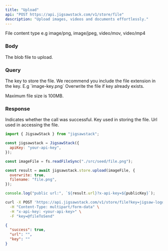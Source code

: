 ```yaml
---
title: "Upload"
api: "POST https://api.jigsawstack.com/v1/store/file"
description: "Upload images, videos and documents effortlessly."
---
```


<Snippet file="header.mdx" />

<ParamField header="Content-Type" type="string">
  File content type e.g image/png, image/jpeg, video/mov, video/mp4
</ParamField>

### Body

<ParamField body="blob" type="Blob" required>
  The blob file to upload.
</ParamField>

### Query

<ParamField query="key" type="string" required>
  The key to store the file. We recommend you include the file extension in the
  key. E.g `image-key.png`
</ParamField>

<ParamField query="overwrite" type="string" default="false">
  Overwrite the file if key already exists.
</ParamField>

<Info>Maximum file size is 100MB.</Info>

### Response

<ResponseField name="success" type="boolean">
  Indicates whether the call was successful.
</ResponseField>

<ResponseField name="key" type="string">
  Key used in storing the file.
</ResponseField>

<ResponseField name="url" type="string">
  Url used in accessing the file.
</ResponseField>

<RequestExample>

```javascript Node.js
import { JigsawStack } from "jigsawstack";

const jigsawstack = JigsawStack({
  apiKey: "your-api-key",
});

const imageFile = fs.readFileSync("./src/seed/file.png");

const result = await jigsawstack.store.upload(imageFile, {
  overwrite: true,
  filename: "file.png",
});

console.log("public url:", `${result.url}?x-api-key=${publicKey}`);
```

```bash cURL
curl -X POST 'https://api.jigsawstack.com/v1/store/file?key=jigsaw-logo' \
  -H "Content-Type: multipart/form-data" \
  -H "x-api-key: <your-api-key>" \
  -F "key=@fileToSend"
```

</RequestExample>

<ResponseExample>

```json Response
{
  "success": true,
  "url": "",
  "key": ""
}
```

</ResponseExample>
